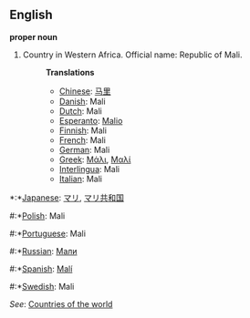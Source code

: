 ==English==

'''proper noun'''

# Country in Western Africa. Official name: Republic of Mali.
#:'''Translations'''
#:*[[Chinese]]: [[马里]]
#:*[[Danish]]: Mali
#:*[[Dutch]]: Mali
#:*[[Esperanto]]: [[Malio]]
#:*[[Finnish]]: Mali
#:*[[French]]: Mali
#:*[[German]]: Mali
#:*[[Greek]]: [[Μάλι]], [[Μαλί]]
#:*[[Interlingua]]: Mali
#:*[[Italian]]: Mali
*:*[[Japanese]]: [[マリ]], [[マリ共和国]]
#:*[[Polish]]: Mali
#:*[[Portuguese]]: Mali
#:*[[Russian]]: [[Мали]]
#:*[[Spanish]]: [[Malí]]
#:*[[Swedish]]: Mali

''See'': [[Countries of the world]]